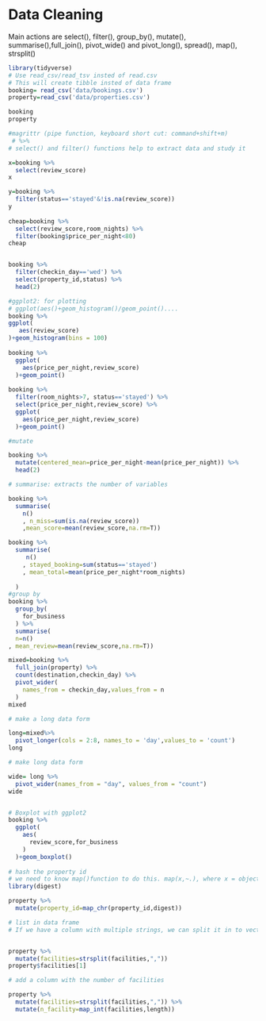 # Data Cleaning

Main actions are select(), filter(), group_by(), mutate(), summarise(),full_join(), pivot_wide() and pivot_long(), spread(), map(), strsplit()

```r
library(tidyverse)
# Use read_csv/read_tsv insted of read.csv
# This will create tibble insted of data frame
booking= read_csv('data/bookings.csv')
property=read_csv('data/properties.csv')

booking
property

#magrittr (pipe function, keyboard short cut: command+shift+m)
 # %>% 
# select() and filter() functions help to extract data and study it

x=booking %>% 
  select(review_score)
x  

y=booking %>% 
  filter(status=='stayed'&!is.na(review_score))
y
 
cheap=booking %>% 
  select(review_score,room_nights) %>% 
  filter(booking$price_per_night<80)
cheap


booking %>% 
  filter(checkin_day=='wed') %>% 
  select(property_id,status) %>% 
  head(2)

#ggplot2: for plotting
# ggplot(aes()+geom_histogram()/geom_point()....
booking %>% 
ggplot(
   aes(review_score)
)+geom_histogram(bins = 100)
 
booking %>% 
  ggplot(
    aes(price_per_night,review_score)
  )+geom_point()
 
booking %>% 
  filter(room_nights>7, status=='stayed') %>% 
  select(price_per_night,review_score) %>% 
  ggplot(
    aes(price_per_night,review_score)
  )+geom_point()

#mutate

booking %>% 
  mutate(centered_mean=price_per_night-mean(price_per_night)) %>% 
  head(2)

# summarise: extracts the number of variables

booking %>% 
  summarise(
    n()
    , n_miss=sum(is.na(review_score))
    ,mean_score=mean(review_score,na.rm=T))

booking %>% 
  summarise(
     n()
    , stayed_booking=sum(status=='stayed')
    , mean_total=mean(price_per_night*room_nights)                   
                         
  )
#group by
booking %>% 
  group_by(
    for_business
  ) %>% 
  summarise(
  n=n()
, mean_review=mean(review_score,na.rm=T))

mixed=booking %>% 
  full_join(property) %>% 
  count(destination,checkin_day) %>% 
  pivot_wider(
    names_from = checkin_day,values_from = n
  )
mixed 

# make a long data form

long=mixed%>%
  pivot_longer(cols = 2:8, names_to = 'day',values_to = 'count')
long

# make long data form

wide= long %>% 
  pivot_wider(names_from = "day", values_from = "count")
wide


# Boxplot with ggplot2
booking %>% 
  ggplot(
    aes(
      review_score,for_business
    )
  )+geom_boxplot()
    
# hash the property id
# we need to know map()function to do this. map(x,~.), where x = object and ~. is a function which goes through each vector
library(digest)

property %>% 
  mutate(property_id=map_chr(property_id,digest))

# list in data frame
# If we have a column with multiple strings, we can split it in to vectors using strsplit()


property %>% 
  mutate(facilities=strsplit(facilities,","))
property$facilities[1]

# add a column with the number of facilities

property %>%
  mutate(facilities=strsplit(facilities,",")) %>% 
  mutate(n_facility=map_int(facilities,length))




```


